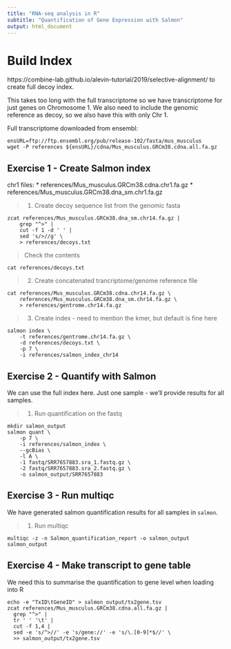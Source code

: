 ```yaml
---
title: "RNA-seq analysis in R"
subtitle: "Quantification of Gene Expression with Salmon"
output: html_document
---
```


# Build Index

https://combine-lab.github.io/alevin-tutorial/2019/selective-alignment/
to create full decoy index.

This takes too long with the full transcriptome so we have transcriptome for 
just genes on Chromosome 1. We also need to include the genomic reference as 
decoy, so we also have this with only Chr 1.

Full transcriptome downloaded from ensembl:

```
ensURL=ftp://ftp.ensembl.org/pub/release-102/fasta/mus_musculus
wget -P references ${ensURL}/cdna/Mus_musculus.GRCm38.cdna.all.fa.gz
```

## Exercise 1 - Create Salmon index

chr1 files:
* references/Mus_musculus.GRCm38.cdna.chr1.fa.gz
* references/Mus_musculus.GRCm38.dna_sm.chr1.fa.gz

> 1. Create decoy sequence list from the genomic fasta
```
zcat references/Mus_musculus.GRCm38.dna_sm.chr14.fa.gz | 
    grep "^>" |
    cut -f 1 -d ' ' | 
    sed 's/>//g' \
    > references/decoys.txt
```
> Check the contents
```
cat references/decoys.txt 
```
> 2. Create concatenated trancriptome/genome reference file
```
cat references/Mus_musculus.GRCm38.cdna.chr14.fa.gz \
    references/Mus_musculus.GRCm38.dna_sm.chr14.fa.gz \
    > references/gentrome.chr14.fa.gz
```
> 3. Create index - need to mention the kmer, but default is fine here
```
salmon index \
    -t references/gentrome.chr14.fa.gz \
    -d references/decoys.txt \
    -p 7 \
    -i references/salmon_index_chr14
```

## Exercise 2 - Quantify with Salmon

We can use the full index here. Just one sample - we'll provide results for all 
samples.

> 1. Run quantification on the fastq
```
mkdir salmon_output
salmon quant \
    -p 7 \
    -i references/salmon_index \
    --gcBias \
    -l A \
    -1 fastq/SRR7657883.sra_1.fastq.gz \
    -2 fastq/SRR7657883.sra_2.fastq.gz \
    -o salmon_output/SRR7657883
```

## Exercise 3 - Run multiqc

We have generated salmon quantification results for all samples in `salmon`.

> 1. Run multiqc
```
multiqc -z -n Salmon_quantification_report -o salmon_output salmon_output
```

## Exercise 4 - Make transcript to gene table

We need this to summarise the quantification to gene level when loading into R

```
echo -e "TxID\tGeneID" > salmon_output/tx2gene.tsv
zcat references/Mus_musculus.GRCm38.cdna.all.fa.gz | 
  grep "^>" |
  tr ' ' '\t' |
  cut -f 1,4 |
  sed -e 's/^>//' -e 's/gene://' -e 's/\.[0-9]*$//' \
  >> salmon_output/tx2gene.tsv
```
